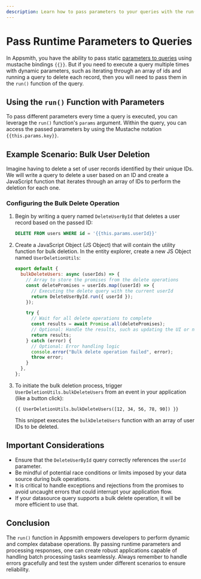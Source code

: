 ```yaml
---
description: Learn how to pass parameters to your queries with the run() framework function.
---
```



# Pass Runtime Parameters to Queries

In Appsmith, you have the ability to pass static [parameters to queries](connect-data/concepts/dynamic-queries) using mustache bindings `{{}}`. But if you need to execute a query multiple times with dynamic parameters, such as iterating through an array of ids and running a query to delete each record, then you will need to pass them in the `run()` function of the query.

<VideoEmbed
  host="youtube"
  videoId="znaaDiQbAS8"
  title="How to pass parameters to an API call"
  caption="How to pass parameters to an API call"
/>

## Using the `run()` Function with Parameters

To pass different parameters every time a query is executed, you can leverage the `run()` function's `params` argument. Within the query, you can access the passed parameters by using the Mustache notation `{{this.params.key}}`.

## Example Scenario: Bulk User Deletion

Imagine having to delete a set of user records identified by their unique IDs. We will write a query to delete a user based on an ID and create a JavaScript function that iterates through an array of IDs to perform the deletion for each one.

### Configuring the Bulk Delete Operation

1. Begin by writing a query named `DeleteUserById` that deletes a user record based on the passed ID:

   ```sql
   DELETE FROM users WHERE id = '{{this.params.userId}}'
   ```

2. Create a JavaScript Object (JS Object) that will contain the utility function for bulk deletion. In the entity explorer, create a new JS Object named `UserDeletionUtils`:

   ```javascript
   export default {
     bulkDeleteUsers: async (userIds) => {
       // Array to store the promises from the delete operations
       const deletePromises = userIds.map((userId) => {
         // Executing the delete query with the current userId
         return DeleteUserById.run({ userId });
       });

       try {
         // Wait for all delete operations to complete
         const results = await Promise.all(deletePromises);
         // Optional: Handle the results, such as updating the UI or notifying success
         return results;
       } catch (error) {
         // Optional: Error handling logic
         console.error("Bulk delete operation failed", error);
         throw error;
       }
     },
   };
   ```

3. To initiate the bulk deletion process, trigger `UserDeletionUtils.bulkDeleteUsers` from an event in your application (like a button click):

   ```
   {{ UserDeletionUtils.bulkDeleteUsers([12, 34, 56, 78, 90]) }}
   ```

   This snippet executes the `bulkDeleteUsers` function with an array of user IDs to be deleted.

## Important Considerations

- Ensure that the `DeleteUserById` query correctly references the `userId` parameter.
- Be mindful of potential race conditions or limits imposed by your data source during bulk operations.
- It is critical to handle exceptions and rejections from the promises to avoid uncaught errors that could interrupt your application flow.
- If your datasource query supports a bulk delete operation, it will be more efficient to use that.

## Conclusion

The `run()` function in Appsmith empowers developers to perform dynamic and complex database operations. By passing runtime parameters and processing responses, one can create robust applications capable of handling batch processing tasks seamlessly. Always remember to handle errors gracefully and test the system under different scenarios to ensure reliability.
